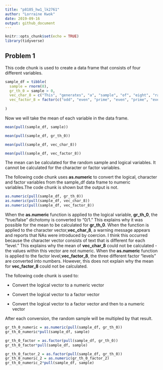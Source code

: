 ```yaml
---
title: "p8105_hw1_lk2761"
author: "Lorraine Kwok" 
date: 2019-09-16
output: github_document
---
```


```r
knitr::opts_chunk$set(echo = TRUE)
library(tidyverse)
```

## Problem 1

This code chunk is used to create a data frame that consists of four different variables.

```r

sample_df = tibble(
  sample = rnorm(8),
  gr_th_0 = sample > 0, 
  vec_char_8 = c("This", "generates", "a", "sample", "of", "eight", "random", "numbers"),
  vec_factor_8 = factor(c("odd", "even", "prime", "even", "prime", "even", "odd", "even"))
  
)

```

Now we will take the mean of each variable in the data frame. 

```r
mean(pull(sample_df, sample))

mean(pull(sample_df, gr_th_0)) 

mean(pull(sample_df, vec_char_8))

mean(pull(sample_df, vec_factor_8))

```

The mean can be calculated for the random sample and logical variables. It cannot be calculated for the character or factor variables. 

The following code chunk uses **as.numeric** to convert the logical, character and factor variables from the sample_df data frame to numeric variables.The code chunk is shown but the output is not.  

```r

as.numeric(pull(sample_df, gr_th_0))
as.numeric(pull(sample_df, vec_char_8))
as.numeric(pull(sample_df, vec_factor_8))

```

When the **as.numeric** function is applied to the logical variable, **gr_th_0**, the "true/false" dichotomy is converted to "0/1." This explains why it was possible for the mean to be calculated for **gr_th_0**. When the function is applied to the character vector,**vec_char_8**, a warning message appears and reports that NAs were introduced by coercion. I think this occurred because the character vector consists of text that is different for each "level." This explains why the mean of **vec_char_8** could not be calculated - the values within this vector are not numeric. When the **as.numeric** function is applied to the factor level,**vec_factor_8**, the three different factor "levels" are converted into numbers. However, this does not explain why the mean for **vec_factor_8** could not be calculated. 

The following code chunk is used to: 

  * Convert the logical vector to a numeric vector
  
  * Convert the logical vector to a factor vector
  
  * Convert the logical vector to a factor vector and then to a numeric vector

After each conversion, the random sample will be multipled by that result. 

```r

gr_th_0_numeric = as.numeric(pull(sample_df, gr_th_0))
gr_th_0_numeric*pull(sample_df, sample)

gr_th_0_factor = as.factor(pull(sample_df, gr_th_0))
gr_th_0_factor*pull(sample_df, sample)

gr_th_0_factor_2 = as.factor(pull(sample_df, gr_th_0))
gr_th_0_numeric_2 = as.numeric(gr_th_0_factor_2)
gr_th_0_numeric_2*pull(sample_df, sample)

```


